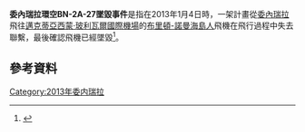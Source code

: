{{Infobox Airliner accident
|name = 委內瑞拉環空BN-2A-27墜毀事件
|occurrence_type = Accident
|image = Britten-Norman BN-2A Islander (D-IAEB) 04.jpg
|image_size = 250px
|alt =
|caption = A Britten-Norman BN-2A Islander, similar to the one involved in the crash
|date = {{Start date|2013|01|04}}
|type = Under investigation
|site =  between [[Los_Roques|Los Roques]] and [[Caracas|Caracas]], [[Venezuela|Venezuela]]
|coordinates = 
|aircraft_type = [[Britten-Norman_Islander|Britten-Norman BN-2A-27 Islander]]
|aircraft_name =
|operator = Transaereo 5074
|tail_number = YV2615
|origin = [[Los_Roques_Airport|Los Roques Airport]], [[Venezuela|Venezuela]]
|stopover =
|stopover0 =
|stopover1 =
|stopover2 =
|stopover3 =
|last_stopover =
|destination = [[Simón_Bolívar_International_Airport_(Venezuela)|Caracas Airport]], [[Venezuela|Venezuela]] 
|passengers = 4
|crew = 2
|injuries = 0
|fatalities = 6
|survivors = 0
}}

'''委內瑞拉環空BN-2A-27墜毀事件'''是指在2013年1月4日時，一架計畫從[[委內瑞拉|委內瑞拉]]{{Link-en|洛斯羅克斯機場|Los Roques Airport}}飛往[[邁克蒂亞西蒙·玻利瓦爾國際機場|邁克蒂亞西蒙·玻利瓦爾國際機場]]的[[布里頓-諾曼海島人|布里頓-諾曼海島人]]飛機在飛行過程中失去聯繫，最後確認飛機已經墜毀<ref name="asn">{{citeweb|title=Accident Summary|url=http://aviation-safety.net/database/record.php?id=20130104-0|accessdate=2013-03-18|publisher=[[Aviation_Safety_Network|Aviation Safety Network]]|date=2013-01-04|archive-date=2013-05-05|archive-url=https://web.archive.org/web/20130505154745/http://aviation-safety.net/database/record.php?id=20130104-0|dead-url=no}}</ref>。

== 參考資料 ==
{{Reflist}}

{{2013年航空事故}}

[[Category:2013年委内瑞拉|Category:2013年委内瑞拉]]